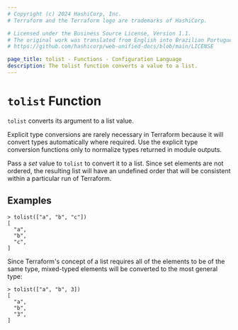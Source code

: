 ```yaml
---
# Copyright (c) 2024 HashiCorp, Inc.
# Terraform and the Terraform logo are trademarks of HashiCorp.

# Licensed under the Business Source License, Version 1.1.
# The original work was translated from English into Brazilian Portuguese.
# https://github.com/hashicorp/web-unified-docs/blob/main/LICENSE

page_title: tolist - Functions - Configuration Language
description: The tolist function converts a value to a list.
---
```


# `tolist` Function

`tolist` converts its argument to a list value.

Explicit type conversions are rarely necessary in Terraform because it will
convert types automatically where required. Use the explicit type conversion
functions only to normalize types returned in module outputs.

Pass a _set_ value to `tolist` to convert it to a list. Since set elements are
not ordered, the resulting list will have an undefined order that will be
consistent within a particular run of Terraform.

## Examples

```
> tolist(["a", "b", "c"])
[
  "a",
  "b",
  "c",
]
```

Since Terraform's concept of a list requires all of the elements to be of the
same type, mixed-typed elements will be converted to the most general type:

```
> tolist(["a", "b", 3])
[
  "a",
  "b",
  "3",
]
```
